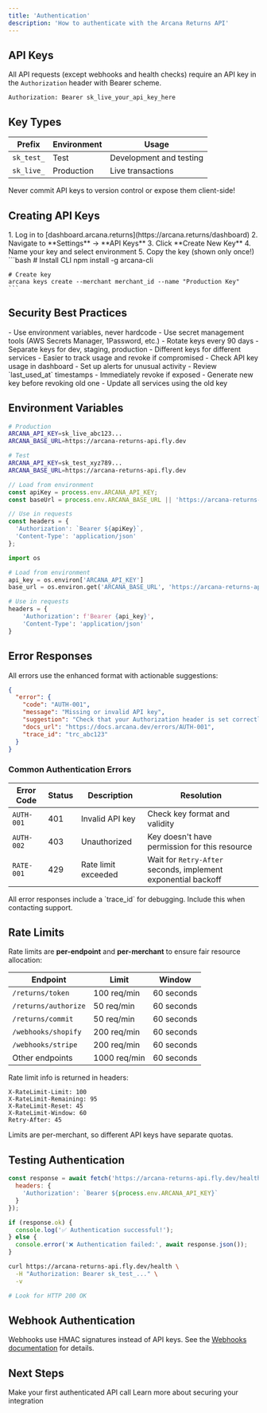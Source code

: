```yaml
---
title: 'Authentication'
description: 'How to authenticate with the Arcana Returns API'
---
```


## API Keys

All API requests (except webhooks and health checks) require an API key in the `Authorization` header with Bearer scheme.

```http
Authorization: Bearer sk_live_your_api_key_here
```

## Key Types

| Prefix | Environment | Usage |
|--------|-------------|-------|
| `sk_test_` | Test | Development and testing |
| `sk_live_` | Production | Live transactions |

<Warning>
  Never commit API keys to version control or expose them client-side!
</Warning>

## Creating API Keys

<Tabs>
  <Tab title="Dashboard">
    1. Log in to [dashboard.arcana.returns](https://arcana.returns/dashboard)
    2. Navigate to **Settings** → **API Keys**
    3. Click **Create New Key**
    4. Name your key and select environment
    5. Copy the key (shown only once!)
  </Tab>
  
  <Tab title="CLI">
    ```bash
    # Install CLI
    npm install -g arcana-cli
    
    # Create key
    arcana keys create --merchant merchant_id --name "Production Key"
    ```
  </Tab>
</Tabs>

## Security Best Practices

<AccordionGroup>
  <Accordion title="Store Keys Securely">
    - Use environment variables, never hardcode
    - Use secret management tools (AWS Secrets Manager, 1Password, etc.)
    - Rotate keys every 90 days
  </Accordion>
  
  <Accordion title="Use Different Keys">
    - Separate keys for dev, staging, production
    - Different keys for different services
    - Easier to track usage and revoke if compromised
  </Accordion>
  
  <Accordion title="Monitor Usage">
    - Check API key usage in dashboard
    - Set up alerts for unusual activity
    - Review `last_used_at` timestamps
  </Accordion>
  
  <Accordion title="Revoke Compromised Keys">
    - Immediately revoke if exposed
    - Generate new key before revoking old one
    - Update all services using the old key
  </Accordion>
</AccordionGroup>

## Environment Variables

<CodeGroup>

```bash .env
# Production
ARCANA_API_KEY=sk_live_abc123...
ARCANA_BASE_URL=https://arcana-returns-api.fly.dev

# Test
ARCANA_API_KEY=sk_test_xyz789...
ARCANA_BASE_URL=https://arcana-returns-api.fly.dev
```

```javascript Node.js
// Load from environment
const apiKey = process.env.ARCANA_API_KEY;
const baseUrl = process.env.ARCANA_BASE_URL || 'https://arcana-returns-api.fly.dev';

// Use in requests
const headers = {
  'Authorization': `Bearer ${apiKey}`,
  'Content-Type': 'application/json'
};
```

```python Python
import os

# Load from environment
api_key = os.environ['ARCANA_API_KEY']
base_url = os.environ.get('ARCANA_BASE_URL', 'https://arcana-returns-api.fly.dev')

# Use in requests
headers = {
    'Authorization': f'Bearer {api_key}',
    'Content-Type': 'application/json'
}
```

</CodeGroup>

## Error Responses

All errors use the enhanced format with actionable suggestions:

```json
{
  "error": {
    "code": "AUTH-001",
    "message": "Missing or invalid API key",
    "suggestion": "Check that your Authorization header is set correctly: \"Bearer sk_...\"",
    "docs_url": "https://docs.arcana.dev/errors/AUTH-001",
    "trace_id": "trc_abc123"
  }
}
```

### Common Authentication Errors

| Error Code | Status | Description | Resolution |
|------------|--------|-------------|------------|
| `AUTH-001` | 401 | Invalid API key | Check key format and validity |
| `AUTH-002` | 403 | Unauthorized | Key doesn't have permission for this resource |
| `RATE-001` | 429 | Rate limit exceeded | Wait for `Retry-After` seconds, implement exponential backoff |

<Note>
  All error responses include a `trace_id` for debugging. Include this when contacting support.
</Note>

## Rate Limits

Rate limits are **per-endpoint** and **per-merchant** to ensure fair resource allocation:

| Endpoint | Limit | Window |
|----------|-------|--------|
| `/returns/token` | 100 req/min | 60 seconds |
| `/returns/authorize` | 50 req/min | 60 seconds |
| `/returns/commit` | 50 req/min | 60 seconds |
| `/webhooks/shopify` | 200 req/min | 60 seconds |
| `/webhooks/stripe` | 200 req/min | 60 seconds |
| Other endpoints | 1000 req/min | 60 seconds |

Rate limit info is returned in headers:

```http
X-RateLimit-Limit: 100
X-RateLimit-Remaining: 95
X-RateLimit-Reset: 45
X-RateLimit-Window: 60
Retry-After: 45
```

<Tip>
  Limits are per-merchant, so different API keys have separate quotas.
</Tip>

## Testing Authentication

<CodeGroup>

```javascript Node.js
const response = await fetch('https://arcana-returns-api.fly.dev/health', {
  headers: {
    'Authorization': `Bearer ${process.env.ARCANA_API_KEY}`
  }
});

if (response.ok) {
  console.log('✅ Authentication successful!');
} else {
  console.error('❌ Authentication failed:', await response.json());
}
```

```bash cURL
curl https://arcana-returns-api.fly.dev/health \
  -H "Authorization: Bearer sk_test_..." \
  -v

# Look for HTTP 200 OK
```

</CodeGroup>

## Webhook Authentication

Webhooks use HMAC signatures instead of API keys. See the [Webhooks documentation](/api-reference/webhooks/shopify) for details.

## Next Steps

<CardGroup>
  <Card title="Quickstart" icon="rocket" href="/quickstart">
    Make your first authenticated API call
  </Card>
  <Card title="Security Best Practices" icon="shield" href="/guides/security">
    Learn more about securing your integration
  </Card>
</CardGroup>
